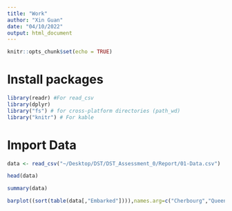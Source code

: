 ```yaml
---
title: "Work"
author: "Xin Guan"
date: "04/10/2022"
output: html_document
---
```

```r
knitr::opts_chunk$set(echo = TRUE)
```
# Install packages
```r
library(readr) #For read_csv
library(dplyr)
library("fs") # for cross-platform directories (path_wd)
library("knitr") # For kable 
```

# Import Data
```r
data <- read_csv("~/Desktop/DST/DST_Assessment_0/Report/01-Data.csv")
```
```r
head(data)
```
```r
summary(data)
```
```r
barplot((sort(table(data[,"Embarked"]))),names.arg=c("Cherbourg","Queenstown","Southampton"))
```











